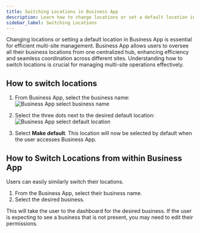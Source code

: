 ```yaml
---
title: Switching Locations in Business App
description: Learn how to change locations or set a default location in Business App for efficient multi-site management.
sidebar_label: Switching Locations
---
```


Changing locations or setting a default location in Business App is essential for efficient multi-site management. Business App allows users to oversee all their business locations from one centralized hub, enhancing efficiency and seamless coordination across different sites. Understanding how to switch locations is crucial for managing multi-site operations effectively.

## How to switch locations

1. From Business App, select the business name:
   ![Business App select business name](./img/business-app/business-app-select-name.jpg)

2. Select the three dots next to the desired default location:
   ![Business App select default location](./img/business-app/business-app-select-default-location.jpg)

3. Select **Make default**. This location will now be selected by default when the user accesses Business App.

## How to Switch Locations from within Business App

Users can easily similarly switch their locations.

1. From the Business App, select their business name.
2. Select the desired business.

This will take the user to the dashboard for the desired business. If the user is expecting to see a business that is not present, you may need to edit their permissions.